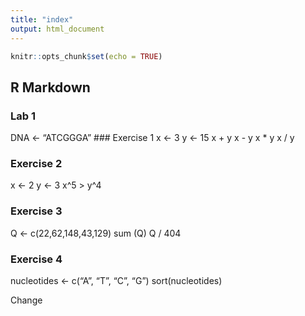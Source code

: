 ```yaml
---
title: "index"
output: html_document
---
```


```r
knitr::opts_chunk$set(echo = TRUE)
```

## R Markdown

### Lab 1

DNA <- "ATCGGGA"
### Exercise 1
x <- 3
y <- 15
x + y
x - y
x * y
x / y

### Exercise 2
x <- 2
y <- 3
x^5 > y^4

### Exercise 3
Q <- c(22,62,148,43,129)
sum (Q)
Q / 404

### Exercise 4
nucleotides <- c("A", "T", "C", "G")
sort(nucleotides)

Change


